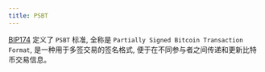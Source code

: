 ```yaml
---
title: PSBT
---
```


[BIP174](https://github.com/bitcoin/bips/blob/master/bip-0174.mediawiki) 定义了 `PSBT` 标准, 全称是 `Partially Signed Bitcoin Transaction Format`, 是一种用于多签交易的签名格式, 便于在不同参与者之间传递和更新比特币交易信息。
